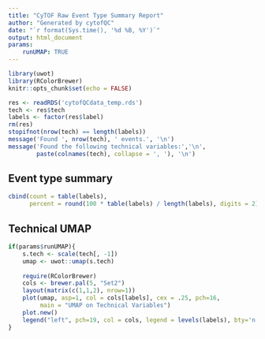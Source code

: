 ```yaml
---
title: "CyTOF Raw Event Type Summary Report"
author: "Generated by cytofQC"
date: "`r format(Sys.time(), '%d %B, %Y')`"
output: html_document
params:
    runUMAP: TRUE
---
```


```r
library(uwot)
library(RColorBrewer)
knitr::opts_chunk$set(echo = FALSE)
```

```r
res <- readRDS('cytofQCdata_temp.rds')
tech <- res$tech
labels <- factor(res$label)
rm(res)
stopifnot(nrow(tech) == length(labels))
message('Found ', nrow(tech), ' events.', '\n')
message('Found the following technical variables:','\n',
        paste(colnames(tech), collapse = ', '), '\n')
```


## Event type summary

```r
cbind(count = table(labels), 
      percent = round(100 * table(labels) / length(labels), digits = 2))
```

## Technical UMAP

```r
if(params$runUMAP){
    s.tech <- scale(tech[, -1])
    umap <- uwot::umap(s.tech)
    
    require(RColorBrewer)
    cols <- brewer.pal(5, "Set2")
    layout(matrix(c(1,1,2), nrow=1))
    plot(umap, asp=1, col = cols[labels], cex = .25, pch=16,
         main = "UMAP on Technical Variables")
    plot.new()
    legend("left", pch=19, col = cols, legend = levels(labels), bty='n')
}
```

